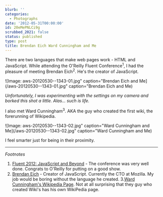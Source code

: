 ```yaml
---
blurb: ''
categories:
  - Photographs
date: '2012-05-31T00:00:00'
id: 20eMePNLCi9g
scrubbed_2021: false
status: published
type: post
title: Brendan Eich Ward Cunningham and Me
---
```


There are two languages that make web pages work - HTML and JavaScript. While attending the O'Reilly Fluent Conference<sup>1</sup>, I had the pleasure of meeting Brendan Eich<sup>2</sup>. He's the creator of JavaScript.

![Image: aws-20120530--1343-01.jpg" caption="Brendan Eich and Me](/aws-20120530--1343-01.jpg" caption="Brendan Eich and Me)

*Unfortunately, I was experimenting with the settings on my camera and borked this shot a little. Alas... such is life.*


I also met Ward Cunningham<sup>3</sup>. AKA the guy who created the first wiki, the forerunning of Wikipedia.

![Image: aws-20120530--1343-02.jpg" caption="Ward Cunningham and Me](/aws-20120530--1343-02.jpg" caption="Ward Cunningham and Me)

I feel smarter just for being in their proximity. 

---


*Footnotes*

1. [Fluent 2012: JavaScript and Beyond](http://fluentconf.com/) - The conference was very well done. Congrats to O'Reilly for putting on a good show.
2. [Brendan Eich](http://en.wikipedia.org/wiki/Brendan_Eich) - Creator of JavaScript. Currently the CTO at Mozilla. My job would be boring without the language he created. 
3.[Ward Cunningham's Wikipedia Page](http://en.wikipedia.org/wiki/Ward_Cunningham). Not at all surprising that they guy who created Wiki's has his own WikiPedia page.

